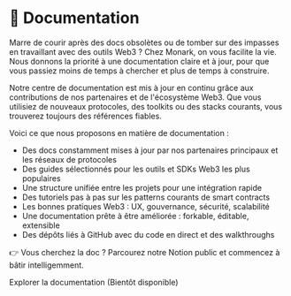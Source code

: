 # 📖 Documentation

Marre de courir après des docs obsolètes ou de tomber sur des impasses en travaillant avec des outils Web3 ? Chez Monark, on vous facilite la vie. Nous donnons la priorité à une documentation claire et à jour, pour que vous passiez moins de temps à chercher et plus de temps à construire.

Notre centre de documentation est mis à jour en continu grâce aux contributions de nos partenaires et de l'écosystème Web3. Que vous utilisiez de nouveaux protocoles, des toolkits ou des stacks courants, vous trouverez toujours des références fiables.

Voici ce que nous proposons en matière de documentation :

* Des docs constamment mises à jour par nos partenaires principaux et les réseaux de protocoles
* Des guides sélectionnés pour les outils et SDKs Web3 les plus populaires
* Une structure unifiée entre les projets pour une intégration rapide
* Des tutoriels pas à pas sur les patterns courants de smart contracts
* Les bonnes pratiques Web3 : UX, gouvernance, sécurité, scalabilité
* Une documentation prête à être améliorée : forkable, éditable, extensible
* Des dépôts liés à GitHub avec du code en direct et des walkthroughs

👉 Vous cherchez la doc ? Parcourez notre Notion public et commencez à bâtir intelligemment.

Explorer la documentation (Bientôt disponible)